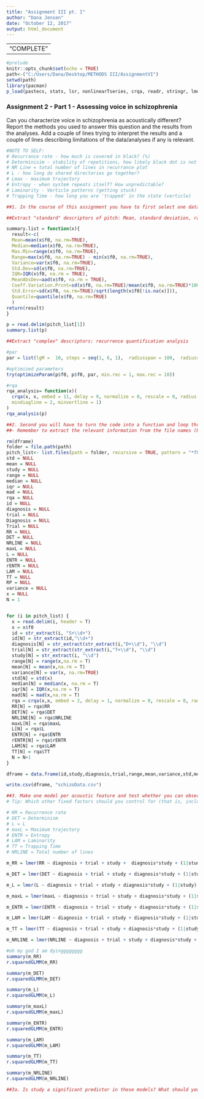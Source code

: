 ```yaml
---
title: "Assignment III pt. I"
author: "Dana Jensen"
date: "October 12, 2017"
output: html_document
---
```

---
                          "COMPLETE"
---
```r
#prelude
knitr::opts_chunk$set(echo = TRUE)
path<-("C:/Users/Dana/Desktop/METHODS III/AssignmentVI")
setwd(path)
library(pacman)
p_load(pastecs, stats, lsr, nonlinearTseries, crqa, readr, stringr, lmerTest, MuMIn)

```
### Assignment 2 - Part 1 - Assessing voice in schizophrenia
Can you characterize voice in schizophrenia as acoustically different? Report the methods you used to answer this question and the results from the analyses. Add a couple of lines trying to interpret the results and a couple of lines describing limitations of the data/analyses if any is relevant.
```r
#NOTE TO SELF:
# Recurrance rate - how much is covered in black? (%)
# Determinisim - stability of repetitions, how likely black dot is not isolated,but part of a diagonal (keeps repeating)
# NR Line = total number of lines in recurrance plot
# L - how long do shared directories go together?
# Lmax - maximum trajectory
# Entropy - when system repeats itself? How unpredictable?
# Laminarity - Verticle patterns (getting stuck)
# Trapping Time - how long you are 'trapped' in the state (verticle)

##1. In the course of this assignment you have to first select one datafile and figure out how to:

##Extract "standard" descriptors of pitch: Mean, standard deviation, range

summary.list = function(x){
  result<-c(
  Mean=mean(x$f0, na.rm=TRUE),
  Median=median(x$f0, na.rm=TRUE),
  Max.Min=range(x$f0, na.rm=TRUE),
  Range=max(x$f0, na.rm=TRUE) - min(x$f0, na.rm=TRUE),
  Variance=var(x$f0, na.rm=TRUE),
  Std.Dev=sd(x$f0, na.rm=TRUE),
  IQR=IQR(x$f0, na.rm = TRUE),
  MeanAbsDev=aad(x$f0, na.rm = TRUE),
  Coeff.Variation.Prcnt=sd(x$f0, na.rm=TRUE)/mean(x$f0, na.rm=TRUE)*100,
  Std.Error=sd(x$f0, na.rm=TRUE)/sqrt(length(x$f0[!is.na(x)])),
  Quantile=quantile(x$f0, na.rm=TRUE)
  )
return(result)
}

p = read.delim(pitch_list[1])
summary.list(p)

##Extract "complex" descriptors: recurrence quantification analysis

#par
par = list(lgM =  10, steps = seq(1, 6, 1),  radiusspan = 100,  radiussample = 40, normalize = 0,  rescale = 0,  mindiagline = 2,  minvertline = 2,  tw = 0,  whiteline = FALSE,  recpt = FALSE,  fnnpercent = 10,  typeami = 'mindip')

#optimized parameters
try(optimizeParam(p$f0, p$f0, par, min.rec = 1, max.rec = 10))

#rqa
rqa_analysis= function(x)(  
  crqa(x, x, embed = 11, delay = 9, normalize = 0, rescale = 0, radius = 2,
  mindiagline = 2, minvertline = 1)
)
rqa_analysis(p)

##2. Second you will have to turn the code into a function and loop through all the files (or even better use apply/sapply/lapply)
##- Remember to extract the relevant information from the file names (Participant, Diagnosis, Trial, Study)

rm(dframe)
folder = file.path(path)
pitch_list<- list.files(path = folder, recursive = TRUE, pattern = "*f0.txt")
std = NULL
mean = NULL
study = NULL
range = NULL
median = NULL
iqr = NULL
mad = NULL
rqa = NULL
id = NULL
diagnosis = NULL
trial = NULL
Diagnosis = NULL
Trial = NULL
RR = NULL
DET = NULL
NRLINE = NULL
maxL = NULL
L = NULL
ENTR = NULL
rENTR = NULL
LAM = NULL
TT = NULL
RP = NULL
variance = NULL
x = NULL
N = 1


for (i in pitch_list) {
  x = read.delim(i, header = T)
  x = x$f0
  id = str_extract(i, "S+\\d+")
  id[N] = str_extract(id,"\\d+")
  diagnosis[N] = str_extract(str_extract(i,"D+\\d"), "\\d")
  trial[N] = str_extract(str_extract(i,"T+\\d"), "\\d")
  study[N] = str_extract(i, "\\d")
  range[N] = range(x,na.rm = T)
  mean[N] = mean(x,na.rm = T)
  variance[N] = var(x, na.rm=TRUE)
  std[N] = std(x)
  median[N] = median(x, na.rm = T)
  iqr[N] = IQR(x,na.rm = T)
  mad[N] = mad(x,na.rm = T)
  rqa = crqa(x,x, embed = 2, delay = 1, normalize = 0, rescale = 0, radius = 0.5, mindiagline = 2, minvertline = 1)
  RR[N] = rqa$RR
  DET[N] = rqa$DET
  NRLINE[N] = rqa$NRLINE
  maxL[N] = rqa$maxL
  L[N] = rqa$L
  ENTR[N] = rqa$ENTR
  rENTR[N] = rqa$rENTR
  LAM[N] = rqa$LAM
  TT[N] = rqa$TT
  N = N+1
}

dframe = data.frame(id,study,diagnosis,trial,range,mean,variance,std,median,mad,RR,DET,NRLINE,maxL,L,ENTR,rENTR,LAM,TT)

write.csv(dframe, "schizoData.csv")

##3. Make one model per acoustic feature and test whether you can observe significant difference due to Diagnosis.
# Tip: Which other fixed factors should you control for (that is, include in the model)? Which random ones?

# RR = Recurrence rate
# DET = Determinism
# L = L
# maxL = Maximum trajectory
# ENTR = Entropy
# LAM = Laminarity
# TT = Trapping Time
# NRLINE = Total number of lines

m_RR = lmer(RR ~ diagnosis + trial + study +  diagnosis*study + (1|study) + (1|id), data = dframe, REML = FALSE)

m_DET = lmer(DET ~ diagnosis + trial + study + diagnosis*study + (1|study) + (1|id), data = dframe, REML = FALSE)

m_L = lmer(L ~ diagnosis + trial + study + diagnosis*study + (1|study) + (1|id), data = dframe, REML = FALSE)

m_maxL = lmer(maxL ~ diagnosis + trial + study + diagnosis*study + (1|study) + (1|id), data = dframe, REML = FALSE)

m_ENTR = lmer(ENTR ~ diagnosis + trial + study + diagnosis*study + (1|study) + (1|id), data = dframe, REML = FALSE)

m_LAM = lmer(LAM ~ diagnosis + trial + study + diagnosis*study + (1|study) + (1|id), data = dframe, REML = FALSE)

m_TT = lmer(TT ~ diagnosis + trial + study + diagnosis*study + (1|study) + (1|id), data = dframe, REML = FALSE)

m_NRLINE = lmer(NRLINE ~ diagnosis + trial + study + diagnosis*study + (1|study) + (1|id), data = dframe, REML = FALSE)

#oh my god I am dyingggggggg
summary(m_RR)
r.squaredGLMM(m_RR)

summary(m_DET)
r.squaredGLMM(m_DET)

summary(m_L)
r.squaredGLMM(m_L)

summary(m_maxL)
r.squaredGLMM(m_maxL)

summary(m_ENTR)
r.squaredGLMM(m_ENTR)

summary(m_LAM)
r.squaredGLMM(m_LAM)

summary(m_TT)
r.squaredGLMM(m_TT)

summary(m_NRLINE)
r.squaredGLMM(m_NRLINE)

##3a. Is study a significant predictor in these models? What should you infer from this? Does study interact with diagnosis? What should you infer from this?
```
